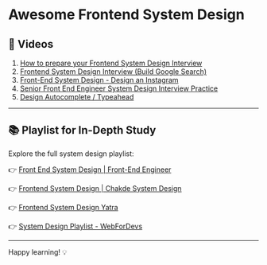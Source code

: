 # Awesome Frontend System Design

## 🎥 Videos

1. [How to prepare your Frontend System Design Interview](https://www.youtube.com/watch?v=JhcW0fuR_ig)
2. [Frontend System Design Interview (Build Google Search)](https://www.youtube.com/watch?v=jVMqj8A7Fpk)
3. [Front-End System Design - Design an Instagram](https://www.youtube.com/watch?v=LCnkSLRJRwM)
4. [Senior Front End Engineer System Design Interview Practice](https://www.youtube.com/watch?v=RJOEJ4ghTP4)
5. [Design Autocomplete / Typeahead](https://www.youtube.com/watch?v=Ntmy-z-b4pk)

---

## 📚 Playlist for In-Depth Study

Explore the full system design playlist:

👉 [Front End System Design | Front-End Engineer](https://www.youtube.com/playlist?list=PLI9W87-Dqn7j_x6QtR6sUjycJR7nQLBqT)

👉 [Frontend System Design | Chakde System Design](https://www.youtube.com/playlist?list=PL4CFloQ4GGWICE0Tz6iXKfN3XWkXRlboU)

👉 [Frontend System Design Yatra ](https://www.youtube.com/playlist?list=PLe3J6mZBq1xVDr297Yg0p1SHbdj_Oceld)

👉 [System Design Playlist - WebForDevs](https://www.youtube.com/playlist?list=PL2M5yZr78G0rkhHnEhH7kQuhJ8akiLOnT)

---

Happy learning! 💡
